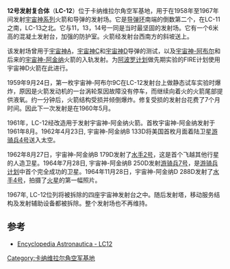 {{Infobox Launch Pad
|name = 12号发射复合体
|image = Atlas rocket with Project Fire 1 at Gantry pull back.jpg
|caption = 宇宙神D运送FIRE 1 
|site = [[卡纳维拉尔角空军基地|卡纳维拉尔角空军基地]]
|location = {{coord|28.480314|N|80.542058|W}}
|short = LC-12
|pads = 一个
|operator = [[美国空军|美国空军]]
|tlaunches = 38次
|paddetails = {{Infobox Launch Pad/Pad
|first = 宇宙神A 10A<br/>1958年1月10日
|last = 宇宙神-阿金纳D 5103<br/>1967年11月5日
|rockets = [[宇宙神A|宇宙神A]]<br/>[[宇宙神C|宇宙神C]]<br/>[[宇宙神D|宇宙神D]]<br/>[[宇宙神-阿布尔|宇宙神-阿布尔]]<br/>[[宇宙神-阿金纳|宇宙神-阿金纳]]
|status = 拆除}}
}}
'''12号发射复合体'''（'''LC-12'''）位于卡纳维拉尔角空军基地，用于在1958年至1967年间发射[[宇宙神系列|宇宙神系列]]火箭和导弹的发射场。它是[[导弹环|导弹环]]南端的倒数第二个，在LC-11之南，LC-13之北。它与11，13，14号一同是当时最坚固的发射场。它有一个6米高的混凝土发射台，加强的防护室。火箭经发射台西南方的斜坡送上。

该发射场曾用于[[宇宙神A|宇宙神A]]，[[宇宙神C|宇宙神C]]和[[宇宙神D|宇宙神D]]导弹的测试，以及[[宇宙神-阿布尔|宇宙神-阿布尔]]和后来的[[宇宙神-阿金纳|宇宙神-阿金纳]]火箭的入轨发射。为[[阿波罗计划|阿波罗计划]]做先期实验的FIRE计划使用宇宙神D火箭在此进行。

1959年9月24日，第一枚宇宙神-阿布尔9C在LC-12发射台上做静态试车实验时爆炸，原因是火箭发动机的一台涡轮泵因故障没有停车，而继续向着火的火箭尾部提供液氧。约一分钟后，火箭结构受损并倾倒爆炸。修复受损的发射台花费了7个月时间。因此下一次发射是在1960年5月。

1961年，LC-12经改造用于发射宇宙神-阿金纳火箭。首枚宇宙神-阿金纳发射于1961年8月。1962年4月23日, 宇宙神-阿金纳B 133D将美国首枚月面着陆卫星[[游骑兵4号|游骑兵4号]]送入太空。

1962年8月27日，宇宙神-阿金纳B 179D发射了[[水手2号|水手2号]]，这是首个飞越其他行星的人造卫星。1964年7月28日, 宇宙神-阿金纳B 250D发射[[游骑兵7号|游骑兵7号]]，是[[游骑兵计划|游骑兵计划]]中首个完全成功的卫星。1964年11月28日，宇宙神-阿金纳D 288D发射了[[水手4号|水手4号]]，拍摄了[[火星|火星]]的第一幅照片。

1967年, LC-12位列将被拆除的四座宇宙神发射台之中。随后发射塔，移动服务结构及发射辅助设备都被拆除。整个发射场也不再维持。

==参考==
*[https://web.archive.org/web/20081224131856/http://www.astronautix.com/sites/capllc12.htm Encyclopedia Astronautica - LC12]

{{Geolinks-US-buildingscale|28.480314|-80.542058}}

{{Merritt Island}}

[[Category:卡纳维拉尔角空军基地|Category:卡纳维拉尔角空军基地]]